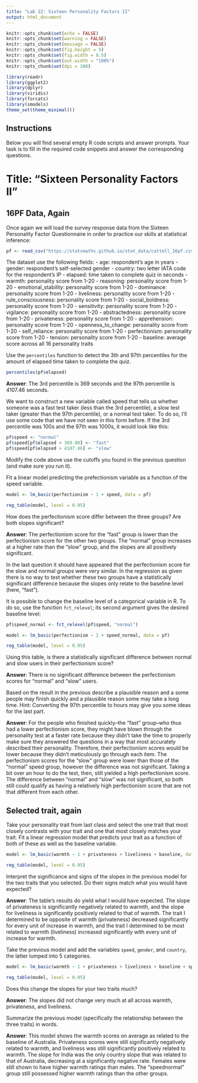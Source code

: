 ---
title: "Lab 22: Sixteen Personality Factors II"
output: html_document
---

```{r setup, include=FALSE}
knitr::opts_chunk$set(echo = FALSE)
knitr::opts_chunk$set(warning = FALSE)
knitr::opts_chunk$set(message = FALSE)
knitr::opts_chunk$set(fig.height = 5)
knitr::opts_chunk$set(fig.width = 8.5)
knitr::opts_chunk$set(out.width = "100%")
knitr::opts_chunk$set(dpi = 300)

library(readr)
library(ggplot2)
library(dplyr)
library(viridis)
library(forcats)
library(smodels)
theme_set(theme_minimal())
```

## Instructions

Below you will find several empty R code scripts and answer prompts. Your task
is to fill in the required code snippets and answer the corresponding
questions.

# Title: "Sixteen Personality Factors II"


## 16PF Data, Again

Once again we will load the survey response data from the Sixteen Personality
Factor Questionnaire in order to practice our skills at statistical inference:

```{r}
pf <- read_csv("https://statsmaths.github.io/stat_data/cattell_16pf.csv")
```

The dataset use the following fields:
- age: respondent's age in years
- gender: respondent's self-selected gender
- country: two letter IATA code for the respondent's IP
- elapsed: time taken to complete quiz in seconds
- warmth: personality score from 1-20
- reasoning: personality score from 1-20
- emotional_stability: personality score from 1-20
- dominance: personality score from 1-20
- liveliness: personality score from 1-20
- rule_consciousness: personality score from 1-20
- social_boldness: personality score from 1-20
- sensitivity: personality score from 1-20
- vigilance: personality score from 1-20
- abstractedness: personality score from 1-20
- privateness: personality score from 1-20
- apprehension: personality score from 1-20
- openness_to_change: personality score from 1-20
- self_reliance: personality score from 1-20
- perfectionism: personality score from 1-20
- tension: personality score from 1-20
- baseline: average score across all 16 personality traits

Use the `percentiles` function to detect the 3th and 97th percentiles for
the amount of elapsed time taken to complete the quiz.

```{r}
percentiles(pf$elapsed)
```

**Answer**: The 3rd percentile is 369 seconds and the 97th percentile is 4107.46 seconds.

We want to construct a new variable called speed that tells us whether
someone was a fast test taker (less than the 3rd percentile), a slow test
taker (greater than the 97th percentile), or a normal test taker. To do
so, I'll use some code that we have not seen in this form before.
If the 3rd percentile was 100s and the 97th was 1000s, it would look like
this:

```{r}
pf$speed <- "normal"
pf$speed[pf$elapsed < 369.00] <- "fast"
pf$speed[pf$elapsed > 4107.46] <- "slow"
```

Modify the code above use the cutoffs you found in the previous question (and
make sure you run it).

Fit a linear model predicting the prefectionism variable as a function
of the speed variable.

```{r}

model <- lm_basic(perfectionism ~ 1 + speed, data = pf)

reg_table(model, level = 0.95)

```


How does the perfectionism score differ between the three groups? Are both
slopes significant?

**Answer**: The perfectionism score for the "fast" group is lower than the perfectionism score for the other two groups. The "normal" group increases at a higher rate than the "slow" group, and the slopes are all positively significant.

In the last question it should have appeared that the perfectionism
score for the slow and normal groups were very similar. In the regression
as given there is no way to test whether these two groups have a
statistically significant difference because the slopes only relate to the
baseline level (here, "fast").

It is possible to change the baseline level of a categorical variable in
R. To do so, use the function `fct_relevel`; its second argument gives the
desired baseline level:

```{r}

pf$speed_normal <- fct_relevel(pf$speed, "normal")

model <- lm_basic(perfectionism ~ 1 + speed_normal, data = pf)

reg_table(model, level = 0.95)

```

Using this table, is there a statistically significant difference between
normal and slow users in their perfectionism score?

**Answer**: There is no significant difference between the perfectionism scores for "normal" and "slow" users.

Based on the result in the previous describe a
plausible reason and a some people may finish quickly and a plausible reason
some may take a long time. Hint: Converting the 97th percentile to hours
may give you some ideas for the last part.

**Answer**: For the people who finished quickly--the "fast" group--who thus had a lower perfectionism score, they might have blown through the personality test at a faster rate because they didn't take the time to properly make sure they answered the questions in a way that most accurately described their personality. Therefore, their perfectionism scores would be lower because they didn't meticulously go through each item.
The perfectionism scores for the "slow" group were lower than those of the "normal" speed group, however the difference was not significant. Taking a bit over an hour to do the test, then, still yielded a high perfectionism score. The difference between "normal" and "slow" was not significant, so both still could qualify as having a relatively high perfectionism score that are not that different from each other.

## Selected trait, again

Take your personality trait from last class and select the one trait
that most closely contrasts with your trait and one that most closely
matches your trait. Fit a linear regression model that predicts your trait
as a function of both of these as well as the baseline variable.

```{r}

model <- lm_basic(warmth ~ 1 + privateness + liveliness + baseline, data = pf)

reg_table(model, level = 0.95)

```

Interpret the significance and signs of the slopes in the previous model
for the two traits that you selected. Do their signs match what you would
have expected?

**Answer**: The table's results do yield what I would have expected. The slope of privateness is significantly negatively related to warmth, and the slope for liveliness is significantly positively related to that of warmth. The trait I determined to be opposite of warmth (privateness) decreased significantly for every unit of increase in warmth, and the trait I determined to be most related to warmth (liveliness) increased significantly with every unit of increase for warmth.

Take the previous model and add the variables `speed`, `gender`, and
`country`, the latter lumped into 5 categories.

```{r}

model <- lm_basic(warmth ~ 1 + privateness + liveliness + baseline + speed + gender + fct_lump(country, n = 5), data = pf)

reg_table(model, level = 0.95)

```

Does this change the slopes for your two traits much?

**Answer**: The slopes did not change very much at all across warmth, privateness, and liveliness.

Summarize the previous model (specifically the relationship between the
three traits) in words.

**Answer**: This model shows the warmth scores on average as related to the baseline of Australia. Privateness scores were still significantly negatively related to warmth, and liveliness was still significantly positively related to warmth. The slope for India was the only country slope that was related to that of Australia, decreasing at a significantly negative rate. Females were still shown to have higher warmth ratings than males. The "speednormal" group still possessed higher warmth ratings than the other groups.

